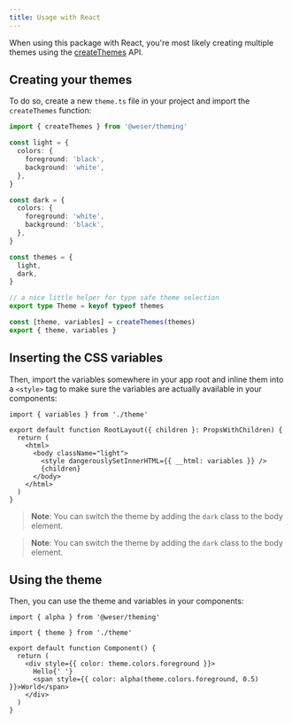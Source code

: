 ```yaml
---
title: Usage with React
---
```


When using this package with React, you're most likely creating multiple themes using the [createThemes](/theming/api/createThemes) API.

## Creating your themes

To do so, create a new `theme.ts` file in your project and import the `createThemes` function:

```ts
import { createThemes } from '@weser/theming'

const light = {
  colors: {
    foreground: 'black',
    background: 'white',
  },
}

const dark = {
  colors: {
    foreground: 'white',
    background: 'black',
  },
}

const themes = {
  light,
  dark,
}

// a nice little helper for type safe theme selection
export type Theme = keyof typeof themes

const [theme, variables] = createThemes(themes)
export { theme, variables }
```

## Inserting the CSS variables

Then, import the variables somewhere in your app root and inline them into a `<style>` tag to make sure the variables are actually available in your components:

```tsx
import { variables } from './theme'

export default function RootLayout({ children }: PropsWithChildren) {
  return (
    <html>
      <body className="light">
        <style dangerouslySetInnerHTML={{ __html: variables }} />
        {children}
      </body>
    </html>
  )
}
```

> **Note**: You can switch the theme by adding the `dark` class to the body element.

> **Note**: You can switch the theme by adding the `dark` class to the body element.

## Using the theme

Then, you can use the theme and variables in your components:

```tsx
import { alpha } from '@weser/theming'

import { theme } from './theme'

export default function Component() {
  return (
    <div style={{ color: theme.colors.foreground }}>
      Hello{' '}
      <span style={{ color: alpha(theme.colors.foreground, 0.5) }}>World</span>
    </div>
  )
}
```
